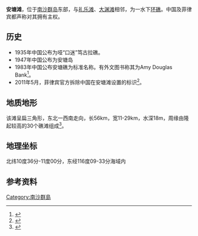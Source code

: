 '''安塘滩'''，位于[[南沙群岛|南沙群岛]]东部，与[[礼乐滩|礼乐滩]]、[[大渊滩|大渊滩]]相邻，为一水下[[环礁|环礁]]。中国及菲律宾都声称对其拥有主权。

== 历史 ==
*1935年中国公布为哑“口迷”笃古拉礁。
*1947年中国公布为安塘岛
*1983年中国公布安塘礁为标准名称。有外文图书称其为Amy Douglas Bank<ref>{{cite book|title=《南海诸岛地名资料汇编》 |author=广东地名委员会 |publisher=广东地图出版社 |date=1987-03-01 |isbn=805220239 |pages=57页|chapter=}}</ref>。
*2011年5月，菲律宾官方拆除中国在安塘滩设置的标识<ref>{{cite news | url=http://news.ifeng.com/mil/2/detail_2011_06/16/7055236_0.shtml | title=菲高调拆除中国的南海岛礁标识 庆祝获得美国支持 | date=2011年6月16日 | accessdate=June 18, 2011 | archive-date=2011年6月20日 | archive-url=https://web.archive.org/web/20110620071759/http://news.ifeng.com/mil/2/detail_2011_06/16/7055236_0.shtml | dead-url=no }}</ref>。

== 地质地形 ==
该滩呈扁三角形，东北一西南走向，长56km，宽11-29km，水深18m，周缘由隆起较高的30个礁滩组成<ref>{{cite book | title=《南沙群岛空间融合信息分析与示警：群礁发育、军事区位、警示系统》 | publisher=海洋出版社 | author=高俊国,刘宝银 | year=2009 | pages=113-114 | isbn=9787502773083}}</ref>。
== 地理坐标 ==
北纬10度36分-11度00分，东经116度09-33分海域内
== 参考资料 ==
{{reflist}}
{{南海诸岛}}

[[Category:南沙群島|Category:南沙群島]]